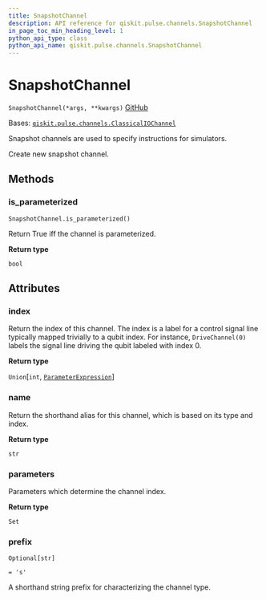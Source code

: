 ```yaml
---
title: SnapshotChannel
description: API reference for qiskit.pulse.channels.SnapshotChannel
in_page_toc_min_heading_level: 1
python_api_type: class
python_api_name: qiskit.pulse.channels.SnapshotChannel
---
```


# SnapshotChannel

<span id="qiskit.pulse.channels.SnapshotChannel" />

`SnapshotChannel(*args, **kwargs)` [GitHub](https://github.com/qiskit/qiskit/tree/stable/0.22/qiskit/pulse/channels.py "view source code")

Bases: [`qiskit.pulse.channels.ClassicalIOChannel`](pulse#qiskit.pulse.channels.ClassicalIOChannel "qiskit.pulse.channels.ClassicalIOChannel")

Snapshot channels are used to specify instructions for simulators.

Create new snapshot channel.

## Methods

### is\_parameterized

<span id="qiskit.pulse.channels.SnapshotChannel.is_parameterized" />

`SnapshotChannel.is_parameterized()`

Return True iff the channel is parameterized.

**Return type**

`bool`

## Attributes

<span id="qiskit.pulse.channels.SnapshotChannel.index" />

### index

Return the index of this channel. The index is a label for a control signal line typically mapped trivially to a qubit index. For instance, `DriveChannel(0)` labels the signal line driving the qubit labeled with index 0.

**Return type**

`Union`\[`int`, [`ParameterExpression`](qiskit.circuit.ParameterExpression "qiskit.circuit.parameterexpression.ParameterExpression")]

<span id="qiskit.pulse.channels.SnapshotChannel.name" />

### name

Return the shorthand alias for this channel, which is based on its type and index.

**Return type**

`str`

<span id="qiskit.pulse.channels.SnapshotChannel.parameters" />

### parameters

Parameters which determine the channel index.

**Return type**

`Set`

<span id="qiskit.pulse.channels.SnapshotChannel.prefix" />

### prefix

`Optional[str]`

`= 's'`

A shorthand string prefix for characterizing the channel type.

